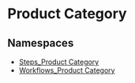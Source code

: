 
# Product Category

## Namespaces

- [Steps\_Product Category](../core_flows.Steps_Product_Category/page.mdx)
- [Workflows\_Product Category](../core_flows.Workflows_Product_Category/page.mdx)

